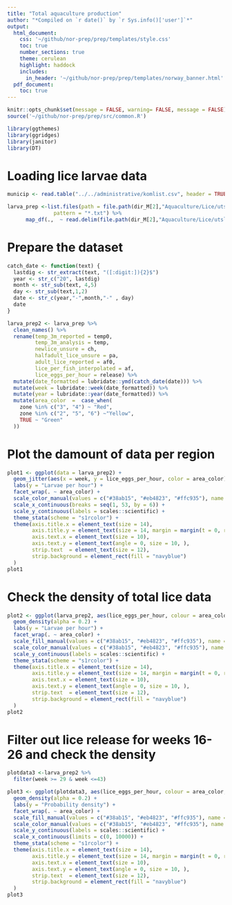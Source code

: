```yaml
---
title: "Total aquaculture production"
author: "*Compiled on `r date()` by `r Sys.info()['user']`*"
output: 
  html_document:
    css: '~/github/nor-prep/prep/templates/style.css'
    toc: true
    number_sections: true
    theme: cerulean
    highlight: haddock
    includes: 
      in_header: '~/github/nor-prep/prep/templates/norway_banner.html'
  pdf_document:
    toc: true
---
```

```r
knitr::opts_chunk$set(message = FALSE, warning= FALSE, message = FALSE)
source('~/github/nor-prep/prep/src/common.R')
```

```r
library(ggthemes)
library(ggridges)
library(janitor)
library(DT)
```

# Loading lice larvae data
```r
municip <- read.table("../../administrative/komlist.csv", header = TRUE, sep = ";")
```

```r
larva_prep <-list.files(path = file.path(dir_M[2],"Aquaculture/Lice/utslipp_luselarver/"),
               pattern = "*.txt") %>% 
      map_df(.,  ~ read.delim(file.path(dir_M[2],"Aquaculture/Lice/utslipp_luselarver/",.x)))
```

# Prepare the dataset
```r
catch_date <- function(text) {
  lastdig <- str_extract(text, "([:digit:]){2}$")
  year <- str_c("20", lastdig)
  month <- str_sub(text, 4,5)
  day <- str_sub(text,1,2)
  date <- str_c(year,"-",month,"-" , day)
  date
}
```

 
```r
larva_prep2 <- larva_prep %>% 
  clean_names() %>% 
  rename(temp_3m_reported = temp0, 
         temp_3m_analysis = temp,
         newlice_unsure = ch,
         halfadult_lice_unsure = pa,
         adult_lice_reported = af0,
         lice_per_fish_interpolated = af,
         lice_eggs_per_hour = release) %>% 
  mutate(date_formatted = lubridate::ymd(catch_date(date))) %>% 
  mutate(week = lubridate::week(date_formatted)) %>% 
  mutate(year = lubridate::year(date_formatted)) %>% 
  mutate(area_color  =  case_when(
    zone %in% c("3", "4") ~ "Red",
    zone %in% c("2", "5", "6") ~"Yellow",
    TRUE ~ "Green"
  ))
```

# Plot the damount of data per region
```r
plot1 <- ggplot(data = larva_prep2) +
  geom_jitter(aes(x = week, y = lice_eggs_per_hour, color = area_color), size = 0.7 ) +
  labs(y = "Larvae per hour") +
  facet_wrap(. ~ area_color) +
  scale_color_manual(values = c("#38ab15", "#eb4823", "#ffc935"), name = "Production area color") +
  scale_x_continuous(breaks = seq(1, 53, by = 6)) +
  scale_y_continuous(labels = scales::scientific) +
  theme_stata(scheme = "s1rcolor") +
  theme(axis.title.x = element_text(size = 14),
        axis.title.y = element_text(size = 14, margin = margin(t = 0, r = 20, b = 0, l = 0)),
        axis.text.x = element_text(size = 10),
        axis.text.y = element_text(angle = 0, size = 10, ),
        strip.text  = element_text(size = 12),
        strip.background = element_rect(fill = "navyblue")
  )
plot1
```

# Check the density of total lice data
```r
plot2 <- ggplot(larva_prep2, aes(lice_eggs_per_hour, colour = area_color, fill = area_color)) +
  geom_density(alpha = 0.2) +
  labs(y = "Larvae per hour") +
  facet_wrap(. ~ area_color) +
  scale_fill_manual(values = c("#38ab15", "#eb4823", "#ffc935"), name = "Production area color") +
  scale_color_manual(values = c("#38ab15", "#eb4823", "#ffc935"), name = "Production area color") +
  scale_y_continuous(labels = scales::scientific) +
  theme_stata(scheme = "s1rcolor") +
  theme(axis.title.x = element_text(size = 14),
        axis.title.y = element_text(size = 14, margin = margin(t = 0, r = 20, b = 0, l = 0)),
        axis.text.x = element_text(size = 10),
        axis.text.y = element_text(angle = 0, size = 10, ),
        strip.text  = element_text(size = 12),
        strip.background = element_rect(fill = "navyblue")
  )
plot2 
```

# Filter out lice release for weeks 16-26 and check the density
```r
plotdata3 <-larva_prep2 %>% 
  filter(week >= 29 & week <=43)

plot3 <- ggplot(plotdata3, aes(lice_eggs_per_hour, colour = area_color, fill = area_color)) +
  geom_density(alpha = 0.2) +
  labs(y = "Probability density") +
  facet_wrap(. ~ area_color) +
  scale_fill_manual(values = c("#38ab15", "#eb4823", "#ffc935"), name = "Production area color") +
  scale_color_manual(values = c("#38ab15", "#eb4823", "#ffc935"), name = "Production area color") +
  scale_y_continuous(labels = scales::scientific) +
  scale_x_continuous(limits = c(0, 10000)) +
  theme_stata(scheme = "s1rcolor") +
  theme(axis.title.x = element_text(size = 14),
        axis.title.y = element_text(size = 14, margin = margin(t = 0, r = 20, b = 0, l = 0)),
        axis.text.x = element_text(size = 10),
        axis.text.y = element_text(angle = 0, size = 10, ),
        strip.text  = element_text(size = 12),
        strip.background = element_rect(fill = "navyblue")
  )
plot3
```


